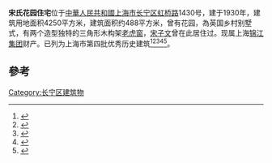 '''宋氏花园住宅'''位于[[中華人民共和國|中華人民共和國]][[上海市|上海市]][[长宁区|长宁区]][[虹桥路|虹桥路]]1430号，建于1930年，建筑用地面积4250平方米，建筑面积约488平方米，曾有花园，為英国乡村别墅式，有两个造型独特的三角形木构架[[老虎窗|老虎窗]]，[[宋子文|宋子文]]曾在此居住过。现属上海[[锦江集团|锦江集团]]财产。已列为上海市第四批优秀历史建筑<ref>{{cite web|url=https://www.jfdaily.com/news/detail?id=122827|title=上海虹桥路百年：农田上“长”出一片洋房，再后来，一个开发区“破土而出”--上观|website=www.jfdaily.com|accessdate=2020-09-17|archive-date=2018-12-20|archive-url=https://web.archive.org/web/20181220080944/https://www.jfdaily.com/news/detail?id=122827|dead-url=no}}</ref><ref>{{cite web|url=http://city.eastday.com/gk/20170821/u1a13209086.html|title=长宁五大历史风貌街区 你都去过了吗-区域频道-东方网|website=city.eastday.com}}</ref><ref>{{cite web|url=https://www.thepaper.cn/newsDetail_forward_7284168|title=名流云集！看不够的虹桥路！_政务_澎湃新闻-The Paper|website=www.thepaper.cn}}</ref><ref>{{cite web|url=https://news.ifeng.com/c/7fbswwIxSZN|title=《西郊传奇》开机庆典瞩目上海|website=news.ifeng.com}}</ref><ref>{{cite web|url=http://www.shcn.gov.cn/art/2012/8/16/art_7698_512122.html|title=上海长宁区门户网站 历史保护建筑 虹桥路1430号宋氏住宅|website=www.shcn.gov.cn}}</ref>。

==參考==
{{reflist}}

[[Category:长宁区建筑物|Category:长宁区建筑物]]
{{SH-stub}}